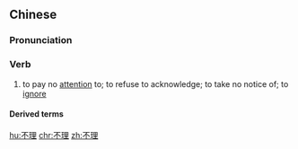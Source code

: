 ==Chinese==
{{zh-forms}}

===Pronunciation===
{{zh-pron
|m=不lǐ
|c=bat1 lei5
|cat=v
}}

===Verb===
{{zh-verb}}

# to pay no [[attention]] to; to refuse to acknowledge; to take no notice of; to [[ignore]]

====Derived terms====
{{zh-der|置之不理}}

[[hu:不理]]
[[chr:不理]]
[[zh:不理]]